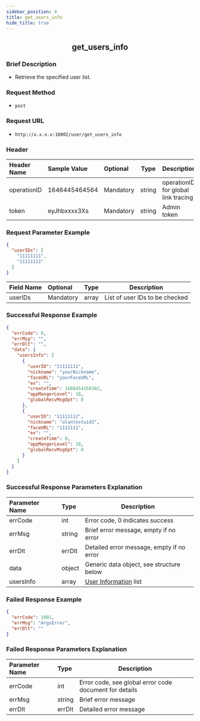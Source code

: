 ```yaml
---
sidebar_position: 4
title: get_users_info
hide_title: true
---
```


<center>

## get_users_info

</center>

### Brief Description
- Retrieve the specified user list.
### Request Method
- `post` 
### Request URL
- `http://x.x.x.x:10002/user/get_users_info` 

### Header
|Header Name|Sample Value|Optional|Type|Description|
|:----      |:-------     |:---    |--- |------     |
|operationID|1646445464564|Mandatory|string|operationID for global link tracing|
|token|eyJhbxxxx3Xs|Mandatory|string|Admin token|

### Request Parameter Example

```json
{
  "userIDs": [
    "11111111",
    "11111112"
  ]
}
```
|Field Name|Optional|Type|Description|
|:----     |:------- |:---|---       |
|userIDs|Mandatory|array|List of user IDs to be checked|
### Successful Response Example

```json
{
  "errCode": 0,
  "errMsg": "",
  "errDlt": "",
  "data": {
    "usersInfo": [
      {
        "userID": "11111111",
        "nickname": "yourNickname",
        "faceURL": "yourFaceURL",
        "ex": "",
        "createTime": 1688454168302,
        "appMangerLevel": 18,
        "globalRecvMsgOpt": 0
      },
      {
        "userID": "11111112",
        "nickname": "alantestuid3",
        "faceURL": "1111111",
        "ex": "",
        "createTime": 0,
        "appMangerLevel": 18,
        "globalRecvMsgOpt": 0
      }
    ]
  }
}
```
### Successful Response Parameters Explanation

|Parameter Name|Type|Description|
|:----         |:---|---        |
|errCode|int|Error code, 0 indicates success|
|errMsg|string|Brief error message, empty if no error|
|errDlt|errDlt|Detailed error message, empty if no error|
|data|object|Generic data object, see structure below|
|usersInfo|array|[User Information](/en/restapi/commonFields#userinfo) list|
### Failed Response Example

```json
{
  "errCode": 1001,
  "errMsg": "ArgsError",
  "errDlt": ""
}
```
### Failed Response Parameters Explanation

|Parameter Name|Type|Description|
|:----         |:---|---        |
|errCode|int|Error code, see global error code document for details|
|errMsg|string|Brief error message|
|errDlt|errDlt|Detailed error message|